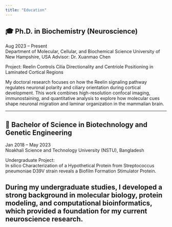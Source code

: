 ```yaml
---
title: "Education"
---
```


## 🎓 Ph.D. in Biochemistry (Neuroscience)
Aug 2023 – Present  
Department of Molecular, Cellular, and Biochemical Science 
University of New Hampshire, USA 
Advisor: Dr. Xuanmao Chen  

Project: Reelin Controls Cilia Directionality and Centriole Positioning in Laminated Cortical Regions  

My doctoral research focuses on how the Reelin signaling pathway regulates neuronal polarity and ciliary orientation during cortical development. This work combines high-resolution confocal imaging, immunostaining, and quantitative analysis to explore how molecular cues shape neuronal migration and laminar organization in the mammalian brain.

---

## 🧬 Bachelor of Science in Biotechnology and Genetic Engineering
Jan 2018 – May 2023  
Noakhali Science and Technology University (NSTU), Bangladesh  

Undergraduate Project:  
In silico Characterization of a Hypothetical Protein from Streptococcus pneumoniae D39V strain reveals a Biofilm Formation Stimulator Protein.

During my undergraduate studies, I developed a strong background in molecular biology, protein modeling, and computational bioinformatics, which provided a foundation for my current neuroscience research.
---
